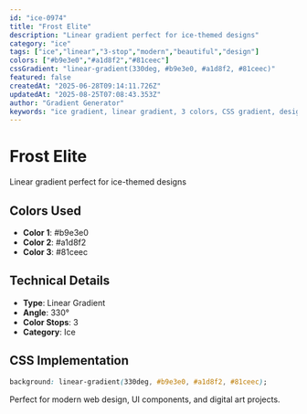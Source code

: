 ```yaml
---
id: "ice-0974"
title: "Frost Elite"
description: "Linear gradient perfect for ice-themed designs"
category: "ice"
tags: ["ice","linear","3-stop","modern","beautiful","design"]
colors: ["#b9e3e0","#a1d8f2","#81ceec"]
cssGradient: "linear-gradient(330deg, #b9e3e0, #a1d8f2, #81ceec)"
featured: false
createdAt: "2025-06-28T09:14:11.726Z"
updatedAt: "2025-08-25T07:08:43.353Z"
author: "Gradient Generator"
keywords: "ice gradient, linear gradient, 3 colors, CSS gradient, design, #b9e3e0, #a1d8f2, #81ceec"
---
```


# Frost Elite

Linear gradient perfect for ice-themed designs

## Colors Used
- **Color 1**: #b9e3e0
- **Color 2**: #a1d8f2
- **Color 3**: #81ceec

## Technical Details
- **Type**: Linear Gradient
- **Angle**: 330°
- **Color Stops**: 3
- **Category**: Ice

## CSS Implementation
```css
background: linear-gradient(330deg, #b9e3e0, #a1d8f2, #81ceec);
```

Perfect for modern web design, UI components, and digital art projects.
